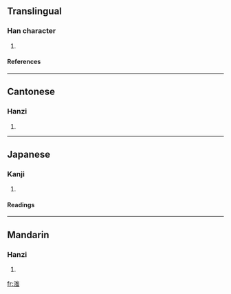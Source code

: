 ==Translingual==
===Han character===
{{Han char|rn=85|rad=水|as=10|sn=13|four=3213<sub>6</sub>|canj=水山一戈 (EUMI)}}
# {{defn|Han|sort=水10}}
====References====
{{Han ref|kx=0642.220|dkj=18025|hdz=31710.080|uh=6ECD|ud=28365|bh=DE56|bd=56918}}

----
==Cantonese==
===Hanzi===
{{yue-hanzi|jyut=|y=chi5, ji6}}
# {{defn|Cantonese}}

----
==Japanese==
===Kanji===
{{ja-kanji|grade=|rs=水10}}
# {{defn|Japanese}} 
====Readings====
{{ja-readings|on=[[ち]] (chi), [[じ]] (ji)|kun=}}

----
==Mandarin==
===Hanzi===
{{cmn-hanzi|pin=[[zhǐ]] (zhi3)|wg=chih<sup>3</sup>}}
# {{defn|Mandarin}}

[[fr:滍]]